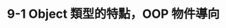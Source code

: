 ---
title: 9-1 Object 類型的特點，OOP 物件導向
youtubeId: nHd26L3_2Bo
duration: 712
thumbnail: https://i.ytimg.com/vi/nHd26L3_2Bo/hqdefault.jpg?sqp=-oaymwEjCNACELwBSFryq4qpAxUIARUAAAAAGAElAADIQj0AgKJDeAE=&rs=AOn4CLCQiWxPfVbMfx2mk_ooDM-MkXc41w
slug: 9-1-features-of-object-type-oop-object-oriented
uslug: 9-1-object-類型的特點oop-物件導向
---